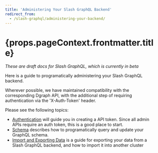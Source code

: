 ```yaml
---
title: 'Administering Your Slash GraphQL Backend'
redirect_from:
  - /slash-graphql/administering-your-backend/
---
```

<h1>{props.pageContext.frontmatter.title}</h1>

*These are draft docs for Slash GraphQL, which is currently in beta*

Here is a guide to programatically administering your Slash GraphQL backend.

Wherever possible, we have maintained compatibility with the corresponding Dgraph API, with the additional step of requiring authentication via the 'X-Auth-Token' header.

Please see the following topics:

* [Authentication](/slash-graphql/admin/authentication) will guide you in creating a API token. Since all admin APIs require an auth token, this is a good place to start.
* [Schema](/slash-graphql/admin/schema) describes how to programatically query and update your GraphQL schema.
* [Import and Exporting Data](/slash-graphql/admin/import-export) is a guide for exporting your data from a Slash GraphQL backend, and how to import it into another cluster
